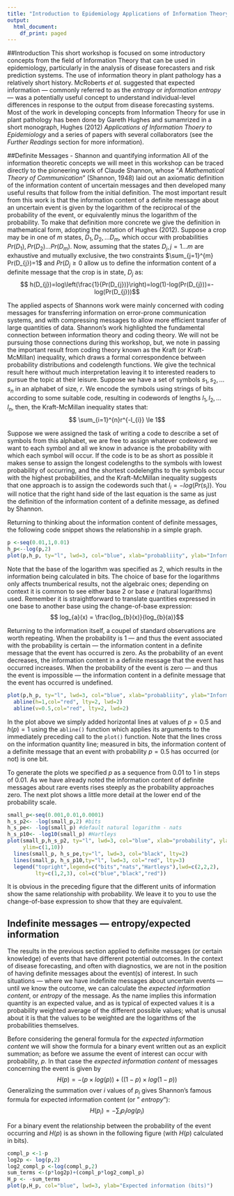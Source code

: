 ---
title: "Introduction to Epidemiology Applications of Information Theory I"
output:
  html_document:
    df_print: paged
---

##Introduction
This short workshop is focused on some introductory concepts from the field of Information Theory that can be used in epidemiology, particularly in the analysis of disease forecasters and risk prediction systems.  The use of information theory in plant pathology has a relatively short history. McRoberts *et al.* suggested that expected information --- commonly referred to as the *entropy* or *information entropy* --- was a potentially useful concept to understand individual-level differences in response to the output from disease forecasting systems.  Most of the work in developing concepts from Information Theory for use in plant pathology has been done by Gareth Hughes and sumamrized in a short monograph, Hughes (2012) *Applications of Information Thoery to Epidemiology* and a series of papers with several collaborators (see the *Further Readings* section for more information).

##Definite Messages - Shannon and quantifying information
All of the information theoretic concepts we will meet in this workshop can be traced directly to the pioneering work of Claude Shannon, whose "*A Mathematical Theory of Communication*" (Shannon, 1948) laid out an axiomatic definition of the information content of uncertain messages and then developed many useful results that follow from the initial definition.  The most important result from this work is that the information content of a definite message about an uncertain event is given by the logarithm of the reciprocal of the probability of the event, or equivalently minus the logarithm of the probability.  To make that definition more concrete we give the definition in mathematical form, adopting the notation of Hughes (2012).  Suppose a crop may be in one of *m* states, $D_{1}, D_{2}, \dots D_{m}$, which occur with probabilities $Pr(D_{1}), Pr(D_{2}) \dots Pr(D_{m})$.  Now, assuming that the states $D_{j}, j=1 \dots m$ are exhaustive and mutually exclusive, the two constraints $\sum_{j=1}^{m} Pr(D_{j})=1$ and $Pr(D_{j} \ge 0$ allow us to define the information content of a definite message that the crop is in state, $D_{j}$ as:$$
h(D_{j})=log\left(\frac{1}{Pr(D_{j})}\right)=log(1)-log(Pr(D_{j}))=-log(Pr(D_{j}))$$



The applied aspects of Shannons work were mainly concerned with coding messages for transferring information on error-prone communication systems, and with compressing messages to allow more efficient transfer of large quantities of data. Shannon's work highlighted the fundamental connection between information theory and coding theory.  We will not be pursuing those connections during this workshop, but, we note in passing the important result from coding theory known as the Kraft (or Kraft-McMillan) inequality, which draws a formal correspondence between probability distributions and codelength functions. We give the technical result here without much interpretation leaving it to interested readers to pursue the topic at their leisure.  Suppose we have a set of symbols $s_{1}, s_{2}, \dots s_{n}$ in an alphabet of size, $r$.  We encode the symbols using strings of bits according to some suitable code, resulting in codewords of lengths $l_{1}, l_{2}, \dots l_{n}$, then, the Kraft-McMillan inequality states that:$$
\sum_{i=1}^{n}r^{-l_{i}} \le 1$$

Suppose we were assigned the task of writing a code to describe a set of symbols from this alphabet, we are free to assign whatever codeword we want to each symbol and all we know in advance is the probability with which each symbol will occur.  If the code is to be as short as possible it makes sense to assign the longest codelengths to the symbols with lowest probability of occurring, and the shortest codelengths to the symbols occur with the highest probabilities, and the Kraft-McMillan inequality suggests that one approach is to assign the codewords such that $l_{i}=-log(Pr(s_{i}))$. You will notice that the right hand side of the last equation is the same as just the definition of the information content of a definite message, as defined by Shannon.

Returning to thinking about the information content of definite messages, the following code snippet shows the relationship in a simple graph.


```{r}
p <-seq(0.01,1,0.01)
h_p<--log(p,2)
plot(p,h_p, ty="l", lwd=3, col="blue", xlab="probabliity", ylab="Information (bits)")
```

Note that the base of the logarithm was specified as 2, which results in the information being calculated in bits.  The choice of base for the logarithms only affects tnumberical results, not the algebraic ones; depending on context it is common to see either base 2 or base $e$ (natural logarithms) used. Remember it is straightforward to translate quantities expressed in one base to another base using the change-of-base expression:$$
log_{a}(x) = \frac{log_{b}(x)}{log_{b}(a)}$$

Returning to the information itself, a coupel of standard observations are worth repeating.  When the probability is 1 --- and thus the event associated with the probability is certain --- the information content in a definite message that the event has occurred is zero.  As the probability of an event decreases, the information content in a definite message that the event has occurred increases.  When the probability of the event is zero --- and thus the event is impossible --- the information content in a definite message that the event has occurred is undefined.
```{r}
plot(p,h_p, ty="l", lwd=3, col="blue", xlab="probabliity", ylab="Information (bits)")
  abline(h=1,col="red", lty=2, lwd=2)
  abline(v=0.5,col="red", lty=2, lwd=2)
```
In the plot above we simply added horizontal lines at values of $p=0.5$ and $h(p)=1$ using the `abline()` function which applies its arguments to the immediately preceding call to the `plot()` function.  Note that the lines cross on the information quantity line; measured in bits, the information content of a definite message that an event with probability $p=0.5$ has occurred (or not) is one bit.

To generate the plots we specified $p$ as a sequence from 0.01 to 1 in steps of 0.01.  As we have already noted the information content of definite messages about rare events rises steeply as the probability approaches zero.  The next plot shows a little more detail at the lower end of the probability scale.
```{r}
small_p<-seq(0.001,0.01,0.0001)
h_s_p2<- -log(small_p,2) #bits
h_s_pe<- -log(small_p) #default natural logarithm - nats
h_s_p10<- -log10(small_p) #Hartleys
plot(small_p,h_s_p2, ty="l", lwd=3, col="blue", xlab="probability", ylab="information quantities",
     ylim=c(1,10))
  lines(small_p, h_s_pe,ty="l", lwd=3, col="black", lty=2)
  lines(small_p, h_s_p10,ty="l", lwd=3, col="red", lty=3)
  legend("topright",legend=c("bits","nats","Hartleys"),lwd=c(2,2,2),
         lty=c(1,2,3), col=c("blue","black","red"))
```

It is obvious in the preceding figure that the different units of information show the same relationship with probability. We leave it to you to use the change-of-base expression to show that they are equivalent.

## Indefinite messages --- entropy/expected information
The results in the previous section applied to definite messages (or certain knowledge) of events that have different potential outcomes. In the context of disease forecasting, and often with diagnostics, we are not in the position of having definite messages about the event(s) of interest.  In such situations --- where we have indefinite messages about uncertain events --- until we know the outcome, we can calculate the _expected information content_, or _entropy_ of the message.  As the name implies this information quantity is an expected value, and as is typical of expected values it is a probability weighted average of the different possible values; what is unusal about it is that the values to be weighted are the logarithms of the probabilities themselves.

Before considering the general formula for the _expected information content_ we will show the formula for a binary event written out as an explicit summation; as before we assume the event of interest can occur with probability, $p$. In that case the _expected information content_ of messages concerning the event is given by$$
H(p)=-\left(p \times log(p)\right)+\left((1-p) \times log(1-p)\right)
$$
Generalizing the summation over $i$ values of $p_{i}$ gives Shannon's famous formula for expected information content (or " _entropy_"):$$
H(p_{i})=-\sum_{i}p_{i}log \left(p_{i} \right)$$

For a binary event the relationship between the probability of the event occurring and $H(p)$ is as shown in the following figure (with $H(p)$ calculated in bits).

```{r}
compl_p <-1-p
log2p <- log(p,2)
log2_compl_p <-log(compl_p,2)
sum_terms <-(p*log2p)+(compl_p*log2_compl_p)
H_p <- -sum_terms
plot(p,H_p, col="blue", lwd=3, ylab="Expected information (bits)")
```
